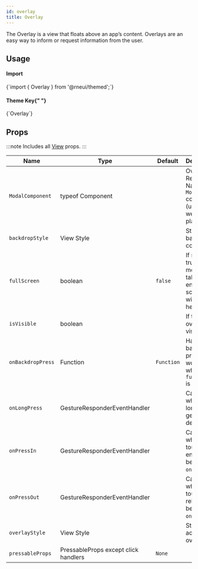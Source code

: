 ```yaml
---
id: overlay
title: Overlay
---
```



<IconsStyle />

The Overlay is a view that floats above an app’s content.
Overlays are an easy way to inform or request information from the user.

## Usage

<div class="row inline-flex-center">
  <div class="col col--3">
    <h4>Import</h4>
  </div>
  <div class="col col--9">
    <CodeBlock>{`import { Overlay } from '@rneui/themed';`}</CodeBlock>
  </div>
  <div class="col col--3">
    <h4>
      Theme Key{" "}
      <a href="../customizing#using-themeprovider">
        <BiInfoCircle />
      </a>
    </h4>
  </div>
  <div class="col col--9">
    <CodeBlock>{`Overlay`}</CodeBlock>
  </div>
</div>

<Usage />

## Props

:::note
Includes all [View](https://reactnative.dev/docs/view#props) props.
:::

<div class='table-responsive'>

| Name              | Type                                 | Default    | Description                                                                |
| ----------------- | ------------------------------------ | ---------- | -------------------------------------------------------------------------- |
| `ModalComponent`  | typeof Component                     |            | Override React Native `Modal` component (usable for web-platform).         |
| `backdropStyle`   | View Style                           |            | Style of the backdrop container.                                           |
| `fullScreen`      | boolean                              | `false`    | If set to true, the modal will take up the entire screen width and height. |
| `isVisible`       | boolean                              |            | If true, the overlay is visible.                                           |
| `onBackdropPress` | Function                             | `Function` | Handler for backdrop press (only works when `fullscreen` is false).        |
| `onLongPress`     | GestureResponderEventHandler         |            | Called when a long-tap gesture is detected.                                |
| `onPressIn`       | GestureResponderEventHandler         |            | Called when a touch is engaged before `onPress`.                           |
| `onPressOut`      | GestureResponderEventHandler         |            | Called when a touch is released before `onPress`.                          |
| `overlayStyle`    | View Style                           |            | Style of the actual overlay.                                               |
| `pressableProps`  | PressableProps except click handlers | `None`     |                                                                            |

</div>
